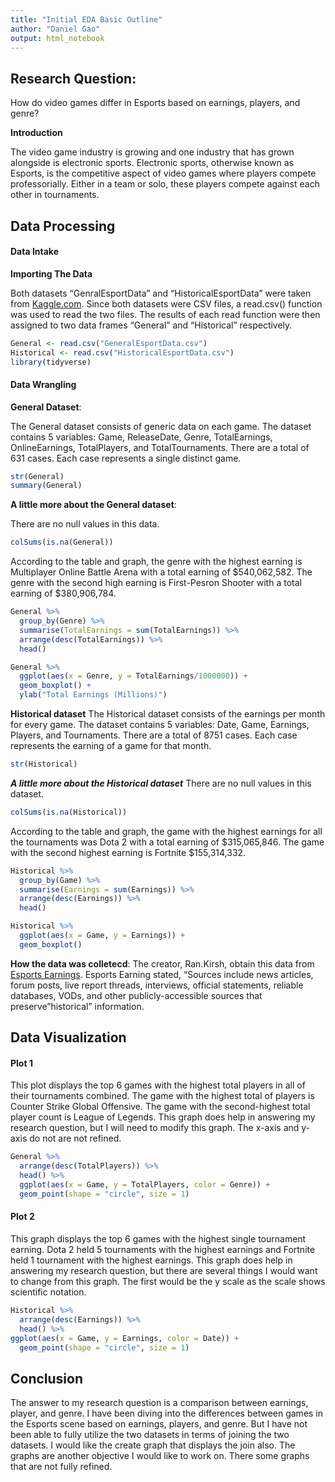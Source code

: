 ```yaml
---
title: "Initial EDA Basic Outline"
author: "Daniel Gao"
output: html_notebook
---
```



## Research Question: 
How do video games differ in Esports based on earnings, players, and genre? 

**Introduction**

The video game industry is growing and one industry that has grown alongside is electronic sports. Electronic sports, otherwise known as Esports, is the competitive aspect of video games where players compete professorially. Either in a team or solo, these players compete against each other in tournaments.  

## Data Processing 

#### Data Intake 

**Importing The Data**

Both datasets "GenralEsportData" and "HistoricalEsportData" were taken from [Kaggle.com](https://www.kaggle.com/datasets/rankirsh/esports-earnings). Since both datasets were CSV files, a read.csv() function was used to read the two files. The results of each read function were then assigned to two data frames "General" and "Historical" respectively.
```r
General <- read.csv("GeneralEsportData.csv")
Historical <- read.csv("HistoricalEsportData.csv")
library(tidyverse)
```

#### Data Wrangling  

**General Dataset**:

The General dataset consists of generic data on each game. The dataset contains 5 variables: Game, ReleaseDate, Genre, TotalEarnings, OnlineEarnings, TotalPlayers, and TotalTournaments. There are a total of 631 cases. Each case represents a single distinct game. 
```r
str(General)
summary(General)
```

**A little more about the General dataset**:

There are no null values in this data.
```r
colSums(is.na(General))
```
According to the table and graph, the genre with the highest earning is Multiplayer Online Battle Arena with a total earning of $540,062,582. The genre with the second high earning is First-Pesron Shooter with a total earning of $380,906,784. 
```r
General %>% 
  group_by(Genre) %>%
  summarise(TotalEarnings = sum(TotalEarnings)) %>%
  arrange(desc(TotalEarnings)) %>%
  head()

General %>% 
  ggplot(aes(x = Genre, y = TotalEarnings/1000000)) +
  geom_boxplot() +
  ylab("Total Earnings (Millions)")
```
**Historical dataset**
The Historical dataset consists of the earnings per month for every game. The dataset contains 5 variables: Date, Game, Earnings, Players, and Tournaments. There are a total of 8751 cases. Each case represents the earning of a game for that month. 
```r
str(Historical)
```
***A little more about the Historical dataset***
There are no null values in this dataset.
```r
colSums(is.na(Historical))
```
According to the table and graph, the game with the highest earnings for all the tournaments was Dota 2 with a total earning of $315,065,846. The game with the second highest earning is Fortnite $155,314,332. 
```r
Historical %>%
  group_by(Game) %>%
  summarise(Earnings = sum(Earnings)) %>%
  arrange(desc(Earnings)) %>%
  head()

Historical %>%
  ggplot(aes(x = Game, y = Earnings)) +
  geom_boxplot()
```
**How the data was colletecd**: The creator, Ran.Kirsh, obtain this data from [Esports Earnings](https://www.esportsearnings.com/tournaments). Esports Earning stated, "Sources include news articles, forum posts, live report threads, interviews, official statements, reliable databases, VODs, and other publicly-accessible sources that preserve "historical" information.

## Data Visualization

#### Plot 1
This plot displays the top 6 games with the highest total players in all of their tournaments combined. The game with the highest total of players is Counter Strike Global Offensive. The game with the second-highest total player count is League of Legends. This graph does help in answering my research question, but I will need to modify this graph. The x-axis and y-axis do not are not refined.  
```r
General %>% 
  arrange(desc(TotalPlayers)) %>%
  head() %>%
  ggplot(aes(x = Game, y = TotalPlayers, color = Genre)) +
  geom_point(shape = "circle", size = 1)
```
#### Plot 2
This graph displays the top 6 games with the highest single tournament earning. Dota 2 held 5 tournaments with the highest earnings and Fortnite held 1 tournament with the highest earnings. This graph does help in answering my research question, but there are several things I would want to change from this graph. The first would be the y scale as the scale shows scientific notation.
```r
Historical %>%
  arrange(desc(Earnings)) %>%
  head() %>%
ggplot(aes(x = Game, y = Earnings, color = Date)) +
  geom_point(shape = "circle", size = 1)
```

## Conclusion

The answer to my research question is a comparison between earnings, player, and genre. I have been diving into the differences between games in the Esports scene based on earnings, players, and genre. But I have not been able to fully utilize the two datasets in terms of joining the two datasets. I would like the create graph that displays the join also. The graphs are another objective I would like to work on. There some graphs that are not fully refined.
